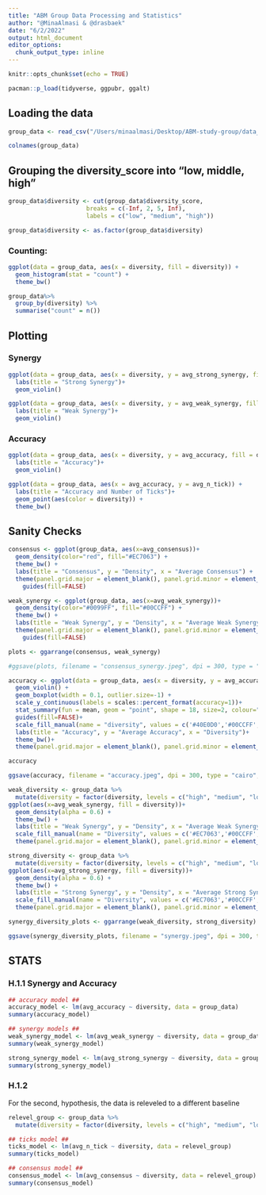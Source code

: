 ```yaml
---
title: "ABM Group Data Processing and Statistics"
author: "@MinaAlmasi & @drasbaek"
date: "6/2/2022"
output: html_document
editor_options: 
  chunk_output_type: inline
---
```


```r
knitr::opts_chunk$set(echo = TRUE)
```

```r
pacman::p_load(tidyverse, ggpubr, ggalt)
```

## Loading the data 
```r
group_data <- read_csv("/Users/minaalmasi/Desktop/ABM-study-group/data_100_sim/15ticks_100sim_group_data.csv")c
```


```r
colnames(group_data)
```

## Grouping the diversity_score into "low, middle, high" 
```r
group_data$diversity <- cut(group_data$diversity_score, 
                      breaks = c(-Inf, 2, 5, Inf),
                      labels = c("low", "medium", "high"))
```

```r
group_data$diversity <- as.factor(group_data$diversity)
```


### Counting: 
```r
ggplot(data = group_data, aes(x = diversity, fill = diversity)) + 
  geom_histogram(stat = "count") + 
  theme_bw()

group_data%>% 
  group_by(diversity) %>% 
  summarise("count" = n())
```

## Plotting
### Synergy
```r
ggplot(data = group_data, aes(x = diversity, y = avg_strong_synergy, fill = diversity)) + 
  labs(title = "Strong Synergy")+
  geom_violin()
```

```r
ggplot(data = group_data, aes(x = diversity, y = avg_weak_synergy, fill = diversity)) + 
  labs(title = "Weak Synergy")+
  geom_violin()
```

### Accuracy 
```r
ggplot(data = group_data, aes(x = diversity, y = avg_accuracy, fill = diversity)) + 
  labs(title = "Accuracy")+
  geom_violin()
```

```r
ggplot(data = group_data, aes(x = avg_accuracy, y = avg_n_tick)) + 
  labs(title = "Accuracy and Number of Ticks")+
  geom_point(aes(color = diversity)) + 
  theme_bw()
```

## Sanity Checks
```r
consensus <- ggplot(group_data, aes(x=avg_consensus))+
  geom_density(color="red", fill="#EC7063") +
  theme_bw() +
  labs(title = "Consensus", y = "Density", x = "Average Consensus") + 
  theme(panel.grid.major = element_blank(), panel.grid.minor = element_blank(), plot.title = element_text(hjust = 0.5, size = 16), text=element_text(family = "Times New Roman"))+
    guides(fill=FALSE)

weak_synergy <- ggplot(group_data, aes(x=avg_weak_synergy))+
  geom_density(color="#0099FF", fill="#00CCFF") +
  theme_bw() +
  labs(title = "Weak Synergy", y = "Density", x = "Average Weak Synergy") + 
  theme(panel.grid.major = element_blank(), panel.grid.minor = element_blank(), plot.title = element_text(hjust = 0.5, size = 16), text=element_text(family = "Times New Roman"))+
    guides(fill=FALSE)

plots <- ggarrange(consensus, weak_synergy)

#ggsave(plots, filename = "consensus_synergy.jpeg", dpi = 300, type = "cairo", width = 7, height = 3.5, units = "in")
```

```r
accuracy <- ggplot(data = group_data, aes(x = diversity, y = avg_accuracy, fill = diversity)) + 
  geom_violin() + 
  geom_boxplot(width = 0.1, outlier.size=-1) + 
  scale_y_continuous(labels = scales::percent_format(accuracy=1))+
  stat_summary(fun = mean, geom = "point", shape = 18, size=2, colour="white", alpha = 0.8)+ 
  guides(fill=FALSE)+
  scale_fill_manual(name = "diversity", values = c('#40E0D0','#00CCFF', '#EC7063'))+
  labs(title = "Accuracy", y = "Average Accuracy", x = "Diversity")+
  theme_bw()+
  theme(panel.grid.major = element_blank(), panel.grid.minor = element_blank(), plot.title = element_text(hjust = 0.5, size = 16), text=element_text(family = "Times New Roman"))

accuracy

ggsave(accuracy, filename = "accuracy.jpeg", dpi = 300, type = "cairo", width = 7, height = 3.5, units = "in")
```

```r
weak_diversity <- group_data %>%
  mutate(diversity = factor(diversity, levels = c("high", "medium", "low"))) %>%
ggplot(aes(x=avg_weak_synergy, fill = diversity))+
  geom_density(alpha = 0.6) +
  theme_bw() +
  labs(title = "Weak Synergy", y = "Density", x = "Average Weak Synergy") + 
  scale_fill_manual(name = "Diversity", values = c('#EC7063','#00CCFF','#40E0D0'), labels =c("High", "Medium", "Low"))+
  theme(panel.grid.major = element_blank(), panel.grid.minor = element_blank(), plot.title = element_text(hjust = 0.5, size = 16), text=element_text(family = "Times New Roman"))

strong_diversity <- group_data %>%
  mutate(diversity = factor(diversity, levels = c("high", "medium", "low"))) %>%
ggplot(aes(x=avg_strong_synergy, fill = diversity))+
  geom_density(alpha = 0.6) +
  theme_bw() +
  labs(title = "Strong Synergy", y = "Density", x = "Average Strong Synergy") + 
  scale_fill_manual(name = "Diversity", values = c('#EC7063','#00CCFF','#40E0D0'), labels =c("High", "Medium", "Low"))+
  theme(panel.grid.major = element_blank(), panel.grid.minor = element_blank(), plot.title = element_text(hjust = 0.5, size = 16), text=element_text(family = "Times New Roman"))

synergy_diversity_plots <- ggarrange(weak_diversity, strong_diversity)

ggsave(synergy_diversity_plots, filename = "synergy.jpeg", dpi = 300, type = "cairo", width = 7, height = 3.5, units = "in")
```


## STATS 

### H.1.1 Synergy and Accuracy 
```r
## accuracy model ## 
accuracy_model <- lm(avg_accuracy ~ diversity, data = group_data)
summary(accuracy_model)
```

```r
## synergy models ## 
weak_synergy_model <- lm(avg_weak_synergy ~ diversity, data = group_data)
summary(weak_synergy_model)

strong_synergy_model <- lm(avg_strong_synergy ~ diversity, data = group_data)
summary(strong_synergy_model)
```

### H.1.2
For the second, hypothesis, the data is releveled to a different baseline 
```r
relevel_group <- group_data %>%
  mutate(diversity = factor(diversity, levels = c("high", "medium", "low")))
```


```r
## ticks model ## 
ticks_model <- lm(avg_n_tick ~ diversity, data = relevel_group)
summary(ticks_model)
```


```r
## consensus model ## 
consensus_model <- lm(avg_consensus ~ diversity, data = relevel_group)
summary(consensus_model)
```

